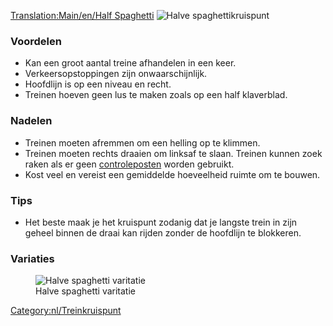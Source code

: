 [[Translation:Main/en/Half Spaghetti]]{{nl/Kruispuntenmenu}}
[[File:en/3way halfspaghetti.png|frame|none|Halve spaghettikruispunt]]

===Voordelen===
*Kan een groot aantal treine afhandelen in een keer. 
*Verkeersopstoppingen zijn onwaarschijnlijk. 
*Hoofdlijn is op een niveau en recht.
*Treinen hoeven geen lus te maken zoals op een half klaverblad. 

===Nadelen===
*Treinen moeten afremmen om een helling op te klimmen. 
*Treinen moeten rechts draaien om linksaf te slaan. Treinen kunnen zoek raken als er geen [[Main/nl/Controleposten|controleposten]] worden gebruikt.
*Kost veel en vereist een gemiddelde hoeveelheid ruimte om te bouwen.

===Tips===
*Het beste maak je het kruispunt zodanig dat je langste trein in zijn geheel binnen de draai kan rijden zonder de hoofdlijn te blokkeren.

[[Category:nl/Treinkruispunt]]

===Variaties===

[[File:en/Half spaghetti.jpeg|frame|none|Halve spaghetti varitatie]]